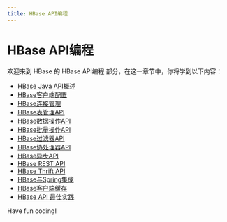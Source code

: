 ```yaml
---
title: HBase API编程
---
```


# HBase API编程

欢迎来到 HBase 的 HBase API编程 部分，在这一章节中，你将学到以下内容：

- [HBase Java API概述](./0-overview-of-hbase-java-api.mdx)
- [HBase客户端配置](./1-hbase-client-configuration.mdx)
- [HBase连接管理](./2-hbase-connection-management.mdx)
- [HBase表管理API](./3-hbase-table-management-api.mdx)
- [HBase数据操作API](./4-hbase-data-operation-api.mdx)
- [HBase批量操作API](./5-hbase-batch-operation-api.mdx)
- [HBase过滤器API](./6-hbase-filter-api.mdx)
- [HBase协处理器API](./7-hbase-coprocessor-api.mdx)
- [HBase异步API](./8-hbase-asynchronous-api.mdx)
- [HBase REST API](./9-hbase-rest-api.mdx)
- [HBase Thrift API](./10-hbase-thrift-api.mdx)
- [HBase与Spring集成](./11-integration-of-hbase-and-spring.mdx)
- [HBase客户端缓存](./12-hbase-client-cache.mdx)
- [HBase API 最佳实践](./13-hbase-api-best-practices.mdx)

Have fun coding!